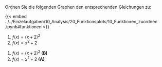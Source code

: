 Ordnen Sie die folgenden Graphen den entsprechenden Gleichungen zu:

{{< embed ../../Einzelaufgaben/10_Analysis/20_Funktionsplots/10_Funktionen_zuordnen.ipynb#funktionen >}}

::: {.content-hidden when-profile="solved" unless-meta="hide-solutions.102010"}
#. $f(x) = (x + 2)^2$
#. $f(x) = x^2 + 2$
:::

::: {.content-visible when-profile="solved" unless-meta="hide-solutions.102010"}
#. $f(x) = (x + 2)^2$ **(B)**
#. $f(x) = x^2 + 2$ **(A)**
:::
